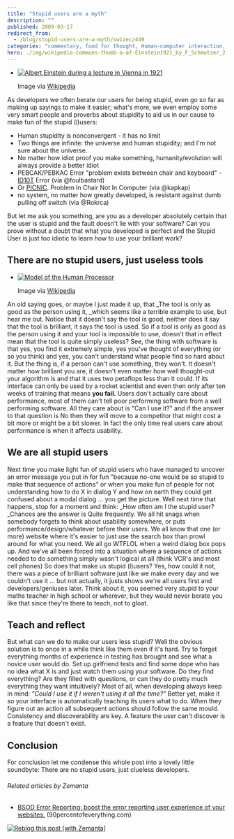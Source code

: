 ```yaml
---
title: "Stupid users are a myth"
description: ""
published: 2009-03-17
redirect_from:
  - /blog/stupid-users-are-a-myth/swizec/449
categories: "commentary, food for thought, Human-computer interaction, society, Uncategorized, Usability"
hero: ./img/wikipedia-commons-thumb-a-af-Einstein1921_by_F_Schmutzer_2.jpg-202px-Einstein1921_by_F_Schmutzer_2.jpg
---
```


- [![Albert Einstein during a lecture in Vienna in 1921](./img/wikipedia-commons-thumb-a-af-Einstein1921_by_F_Schmutzer_2.jpg-202px-Einstein1921_by_F_Schmutzer_2.jpg "Albert Einstein during a lecture in Vienna in 1921")](http://commons.wikipedia.org/wiki/Image:Einstein1921_by_F_Schmutzer_2.jpg)

  Image via [Wikipedia](http://commons.wikipedia.org/wiki/Image:Einstein1921_by_F_Schmutzer_2.jpg)

As developers we often berate our users for being stupid, even go so far as making up sayings to make it easier; what's more, we even employ some very smart people and proverbs about stupidity to aid us in our cause to make fun of the stupid (l)users:

- Human stupidity is nonconvergent - it has no limit
- Two things are infinite: the universe and human stupidity; and I'm not sure about the universe.
- No matter how idiot proof you make something, humanity/evolution will always provide a better idiot
- PEBCAK/PEBKAC Error "problem exists between chair and keyboard" - [ID10T](http://en.wikipedia.org/wiki/ID-Ten-T_Error "ID-Ten-T Error") Error (via @foulbastard)
- Or [PICNIC](http://en.wikipedia.org/wiki/PEBKAC "PEBKAC"). Problem In Chair Not In Computer (via @kapkap)
- no system, no matter how greatly developed, is resistant against dumb pulling off switch (via @Rokrca)

But let me ask you something, are you as a developer absolutely certain that the user is stupid and the fault doesn't lie with your software? Can you prove without a doubt that what you developed is perfect and the Stupid User is just too idiotic to learn how to use your brilliant work?

## <!--more-->

## There are no stupid users, just useless tools

- [![Model of the Human Processor](http://upload.wikimedia.org/wikipedia/commons/thumb/6/66/HumanProcessorModel.jpg/202px-HumanProcessorModel.jpg "Model of the Human Processor")](http://commons.wikipedia.org/wiki/Image:HumanProcessorModel.jpg)

  Image via [Wikipedia](http://commons.wikipedia.org/wiki/Image:HumanProcessorModel.jpg)

An old saying goes, or maybe I just made it up, that \_The tool is only as good as the person using it, \_which seems like a terrible example to use, but hear me out. Notice that it doesn't say the tool is good, neither does it say that the tool is brilliant, it says the tool is used. So if a tool is only as good as the person using it and your tool is impossible to use, doesn't that in effect mean that the tool is quite simply useless? See, the thing with software is that yes, you find it extremely simple, yes you've thought of everything (or so you think) and yes, you can't understand what people find so hard about it. But the thing is, if a person can't use something, they won't. It doesn't matter how brilliant you are, it doesn't even matter how well thought-out your algorithm is and that it uses two petaflops less than it could. If its interface can only be used by a rocket scientist and even then only after ten weeks of training that means **you fail.** Users don't actually care about performance, most of them can't tell poor performing software from a well performing software. All they care about is "Can I use it?" and if the answer to that question is No then they will move to a competitor that might cost a bit more or might be a bit slower. In fact the only time real users care about performance is when it affects usability.

## We are all stupid users

Next time you make light fun of stupid users who have managed to uncover an error message you put in for fun "because no-one would be so stupid to make that sequence of actions" or when you make fun of people for not understanding how to do X in dialog Y and how on earth they could get confused about a modal dialog ... you get the picture. Well next time that happens, stop for a moment and think: \_How often am I the stupid user? \_Chances are the answer is Quite frequently. We all hit snags when somebody forgets to think about usability somewhere, or puts performance/design/whatever before their users. We all know that one (or more) website where it's easier to just use the search box than prowl around for what you need. We all go WTFLOL when a weird dialog box pops up. And we've all been forced into a situation where a sequence of actions needed to do something simply wasn't logical at all (think VCR's and most cell phones) So does that make us stupid (l)users? Yes, how could it not, there was a piece of brilliant software just like we make every day and we couldn't use it ... but not actually, it justs shows we're all users first and developers/geniuses later. Think about it, you seemed very stupid to your maths teacher in high school or wherever, but they would never berate you like that since they're there to teach, not to gloat.

## Teach and reflect

But what can we do to make our users less stupid? Well the obvious solution is to once in a while think like them even if it's hard. Try to forget everything months of experience in testing has brought and see what a novice user would do. Set up girlfriend tests and find some dope who has no idea what X is and just watch them using your software. Do they find everything? Are they filled with questions, or can they do pretty much everything they want intuitively? Most of all, when developing always keep in mind: _"Could I use it if I weren't using it all the time?"_ Better yet, make it so your interface is automatically teaching its users what to do. When they figure out an action all subsequent actions should follow the same mould. Consistency and discoverability are key. A feature the user can't discover is a feature that doesn't exist.

## Conclusion

For conclusion let me condense this whole post into a lovely little soundbyte: There are no stupid users, just clueless developers.

###### Related articles by Zemanta

- [BSOD Error Reporting: boost the error reporting user experience of your websites.](http://www.90percentofeverything.com/2009/03/12/bsod-error-reporting-boost-the-error-reporting-user-experience-of-your-websites/) (90percentofeverything.com)

[![Reblog this post [with Zemanta]](http://img.zemanta.com/reblog_e.png?x-id=a4e997fb-c78f-452d-be4d-afff7b41df05)](http://reblog.zemanta.com/zemified/a4e997fb-c78f-452d-be4d-afff7b41df05/ "Zemified by Zemanta")
